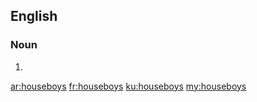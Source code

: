 ==English==

===Noun===
{{head|en}}

# {{plural of|houseboy}}

[[ar:houseboys]]
[[fr:houseboys]]
[[ku:houseboys]]
[[my:houseboys]]
